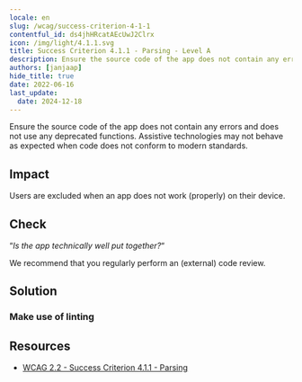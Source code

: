 ```yaml
---
locale: en
slug: /wcag/success-criterion-4-1-1
contentful_id: ds4jhHRcatAEcUwJ2Clrx
icon: /img/light/4.1.1.svg
title: Success Criterion 4.1.1 - Parsing - Level A
description: Ensure the source code of the app does not contain any errors and does not use any deprecated functions. Assistive technologies may not behave as expected when code does not conform to modern standards.
authors: [janjaap]
hide_title: true
date: 2022-06-16
last_update:
  date: 2024-12-18
---
```


<Hero
  title="Parsing"
  image="/img/light/4.1.1.svg"
  alt="WCAG 4.1.1 icon"
  prefix="Success Criterion 4.1.1"
  suffix="Level A"
/>

Ensure the source code of the app does not contain any errors and does not use any deprecated functions. Assistive technologies may not behave as expected when code does not conform to modern standards.

## Impact

Users are excluded when an app does not work (properly) on their device.

## Check

“*Is the app technically well put together?*“

We recommend that you regularly perform an (external) code review.

## Solution

### Make use of linting

<CodeSample id="linting" locale="en"/>

## Resources

- [WCAG 2.2 - Success Criterion 4.1.1 - Parsing](https://www.w3.org/TR/WCAG22/#parsing)
